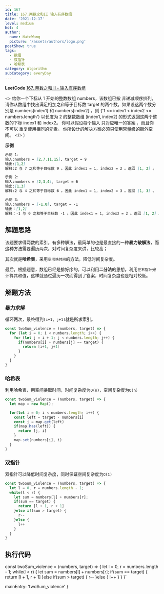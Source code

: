 ```yaml
---
id: 167
title: 167.两数之和II 输入有序数组
date: '2021-12-17'
level: medium
hot: 4
author:
  name: NateWang
  picture: '/assets/authors/logo.png'
postShow: true
tags:
  - 数组
  - 双指针
  - 哈希表
category: Algorithm
subCategory: everyDay
---
```


<Strong>LeetCode</Strong> [167. 两数之和 II - 输入有序数组](https://leetcode-cn.com/problems/two-sum-ii-input-array-is-sorted/)




 <>
  <Para>
    给你一个下标从 1 开始的整数数组 <InlineCode>numbers</InlineCode>，该数组已按 非递减顺序排列，
    请你从数组中找出满足相加之和等于目标数 target 的两个数。如果设这两个数分别是 <InlineCode>numbers[index1]</InlineCode> 和 <InlineCode>numbers[index2]</InlineCode> ，则 <InlineCode>{'1 <= index1 < index2 <= numbers.length'}</InlineCode> 
  </Para>
  <Para>
    以长度为 2 的整数数组 <InlineCode>[index1, index2]</InlineCode> 的形式返回这两个整数的下标 <InlineCode>index1</InlineCode> 和 <InlineCode>index2</InlineCode>。
  </Para>
  <Para>
    你可以假设每个输入 只对应唯一的答案 ，而且你 不可以 重复使用相同的元素。
  </Para>
  <Para>
    你所设计的解决方案必须只使用常量级的额外空间。
  </Para>
 </>
)

<SideNote type='info' title='题目描述' children={child}/>

**示例**

```md
示例 1:
输入:numbers = [2,7,11,15], target = 9
输出:[1,2]
解释:2 与 7 之和等于目标数 9 。因此 index1 = 1, index2 = 2 。返回 [1, 2] 。

示例 2:
输入:numbers = [2,3,4], target = 6
输出:[1,3]
解释:2 与 4 之和等于目标数 6 。因此 index1 = 1, index2 = 3 。返回 [1, 3] 。

示例 3:
输入:numbers = [-1,0], target = -1
输出：[1,2]
解释：-1 与 0 之和等于目标数 -1 。因此 index1 = 1, index2 = 2 。返回 [1, 2] 。

```

## 解题思路

该题要求得两数的索引，有多种解法，最简单的也是最直接的一种**暴力破解法**，而这种方法需要遍历两次，对时间复杂度来讲，比较高；

其次就是**哈希表**，采用`空间换时间`的方法，降低时间复杂度。

最后，根据题意，数组已经是排好序的，可以利用**二分法**的思想，利用`左右指针`来计算其和值，这样就通过遍历一次而得到了答案，时间复杂度也是相对较低。

## 解题方法

### 暴力求解

循环两次，最终得到`[i+1, j+1]`就是所求索引。

```js
const twoSum_violence = (numbers, target) => {
  for (let i = 0; i < numbers.length; i++) {
    for (let j = i + 1; j < numbers.length; j++) {
      if(numbers[i] + numbers[j] == target) {
        return [i+1, j+1]
      }
    }
  }
}
```

### 哈希表

利用哈希表，用空间换取时间，时间复杂度为`O(n)`，空间复杂度为`O(n)`

```js
const twoSum_violence = (numbers, target) => {
  let map = new Map();

  for(let i = 0; i < numbers.length; i++) {
    const left = target - numbers[i]
    const j = map.get(left)
    if(map.has(left)) {
      return [j, i]
    }
    map.set(numbers[i], i)
  }
}
```

### 双指针

双指针可以降低时间复杂度，同时保证空间复杂度为`O(1)`

```js
const twoSum_violence = (numbers, target) => {
  let l = 0, r = numbers.length - 1;
  while(l < r) {
    let sum = numbers[l] + numbers[r];
    if(sum == target) {
      return [l + 1, r + 1]
    }else if(sum > target) {
      r--
    }else {
      l++
    }
  }
}
```


## 执行代码


const twoSum_violence = (numbers, target) => {
  let l = 0, r = numbers.length - 1;
  while(l < r) {
    let sum = numbers[l] + numbers[r];
    if(sum == target) {
      return [l + 1, r + 1]
    }else if(sum > target) {
      r--
    }else {
      l++
    }
  }
}`

  mainEntry: 'twoSum_violence'
}

<PlayGround js={js} mode='algo' options={options}/> 

